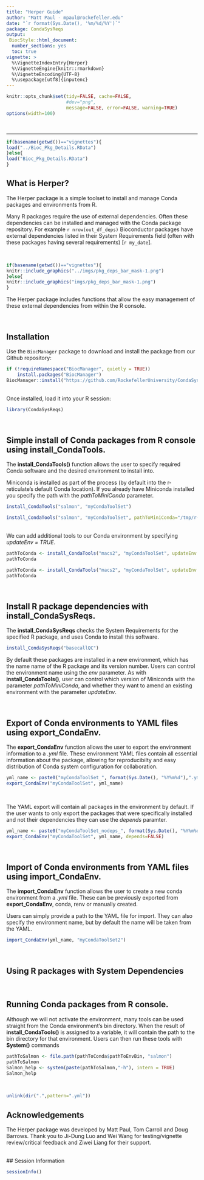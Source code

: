 ```yaml
---
title: "Herper Guide"
author: "Matt Paul - mpaul@rockefeller.edu"
date: "`r format(Sys.Date(), '%m/%d/%Y')`"
package: CondaSysReqs
output:
 BiocStyle::html_document:
  number_sections: yes
  toc: true
vignette: >
  %\VignetteIndexEntry{Herper}
  %\VignetteEngine{knitr::rmarkdown}
  %\VignetteEncoding{UTF-8}
  %\usepackage[utf8]{inputenc}
---
```


```r
knitr::opts_chunk$set(tidy=FALSE, cache=FALSE,
                      #dev="png",
                      message=FALSE, error=FALSE, warning=TRUE)
options(width=100)
```

<br>

---


```r
if(basename(getwd())=="vignettes"){
load("../Bioc_Pkg_Details.RData")
}else{
load("Bioc_Pkg_Details.RData")
}
```


## What is Herper?
The Herper package is a simple toolset to install and manage Conda packages and environments from R.

Many R packages require the use of external dependencies. Often these dependencies can be installed and managed with the Conda package repository. For example `r nrow(out_df_deps)` Bioconductor packages have external dependencies listed in their System Requirements field (often with these packages having several requirements) [`r my_date`]. 

<br>

```r

if(basename(getwd())=="vignettes"){
knitr::include_graphics("../imgs/pkg_deps_bar_mask-1.png")
}else{
knitr::include_graphics("imgs/pkg_deps_bar_mask-1.png")
}

```

The Herper package includes functions that allow the easy management of these external dependencies from within the R console.

<br>


## Installation

Use the `BiocManager` package to download and install the package from our Github repository:

```r
if (!requireNamespace("BiocManager", quietly = TRUE))
    install.packages("BiocManager")
BiocManager::install("https://github.com/RockefellerUniversity/CondaSysReqs")
```

<br>
Once installed, load it into your R session:

```r
library(CondaSysReqs)
```


<br>

## Simple install of Conda packages from R console using **install_CondaTools**. 

The **install_CondaTools()** function allows the user to specify required Conda software and the desired environment to install into.

Miniconda is installed as part of the process (by default into the r-reticulate's default Conda location). If you already have Miniconda installed you specify the path with the *pathToMiniConda* parameter.


```r
install_CondaTools("salmon", "myCondaToolSet")
```
```r
install_CondaTools("salmon", "myCondaToolSet", pathToMiniConda="/tmp/r-miniconda")
```
<br>
We can add additional tools to our Conda environment by specifying *updateEnv = TRUE*.

```r
pathToConda <- install_CondaTools("macs2", "myCondaToolSet", updateEnv = TRUE)
pathToConda
```
```r
pathToConda <- install_CondaTools("macs2", "myCondaToolSet", updateEnv = TRUE, pathToMiniConda="/tmp/r-miniconda")
pathToConda
```


<br>

## Install R package dependencies with **install_CondaSysReqs**. 
The **install_CondaSysReqs** checks the System Requirements for the specified R package, and uses Conda to install this software.

```r
install_CondaSysReqs("basecallQC")

```

By default these packages are installed in a new environment, which has the name name of the R package and its version number. Users can control the environment name using the *env* parameter. As with **install_CondaTools()**, user can control which version of Miniconda with the parameter *pathToMiniConda*, and whether they want to amend an existing environment with the parameter *updateEnv*.

<br>

## Export of Conda environments to YAML files using **export_CondaEnv**.

The **export_CondaEnv** function allows the user to export the environment information to a *.yml* file. These environment YAML files contain all essential information about the package, allowing for reproducibilty and easy distribution of Conda system configuration for collaboration. 

```r
yml_name <- paste0("myCondaToolSet_", format(Sys.Date(), "%Y%m%d"),".yml")
export_CondaEnv("myCondaToolSet", yml_name)
```

<br>

The YAML export will contain all packages in the environment by default. If the user wants to only export the packages that were specifically installed and not their dependencies they can use the *depends* paramter. 
```r
yml_name <- paste0("myCondaToolSet_nodeps_", format(Sys.Date(), "%Y%m%d"),".yml")
export_CondaEnv("myCondaToolSet", yml_name, depends=FALSE)
```

<br>

## Import of Conda environments from YAML files using **import_CondaEnv**.

The **import_CondaEnv** function allows the user to create a new conda environment from a *.yml* file. These can be previously exported from **export_CondaEnv**, conda, renv or manually created. 

Users can simply provide a path to the YAML file for import. They can also specify the environment name, but by default the name will be taken from the YAML. 

```r
import_CondaEnv(yml_name, "myCondaToolSet2")
```

<br>

## Using R packages with System Dependencies


<br>

## Running Conda packages from R console.

Although we will not activate the environment, many tools can be used straight from the Conda environment's bin directory. When the result of **install_CondaTools()** is assigned to a variable, it will contain the path to the bin directory for that environment. Users can then run these tools with **System()** commands

```r
pathToSalmon <- file.path(pathToConda$pathToEnvBin, "salmon")
pathToSalmon
Salmon_help <- system(paste(pathToSalmon,"-h"), intern = TRUE)
Salmon_help
```

<br>

```r
unlink(dir(".",pattern=".yml"))
```

## Acknowledgements
The Herper package was developed by Matt Paul, Tom Carroll and Doug Barrows. Thank you to Ji-Dung Luo and Wei Wang for testing/vignette review/critical feedback and Ziwei Liang for their support.

<br>
## Session Information

```r
sessionInfo()
```